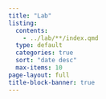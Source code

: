 ```yaml
---
title: "Lab"
listing:
  contents: 
    - ../lab/**/index.qmd
  type: default
  categories: true
  sort: "date desc"
  max-items: 10
page-layout: full
title-block-banner: true
---
```

